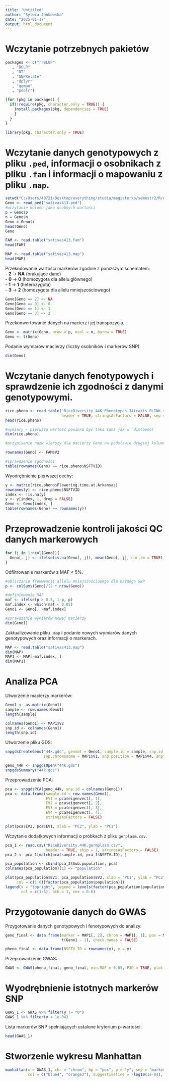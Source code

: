 ---
title: "Untitled"
author: "Sylwia Jankowska"
date: "2025-01-17"
output: html_document
---

# Wczytanie potrzebnych pakietów

```{r}
packages <- c("rrBLUP"
   , "BGLR"
   , "DT"
   , "SNPRelate"
   , "dplyr"
   , "qqman"
   , "poolr")

{for (pkg in packages) {
  if(!require(pkg, character.only = TRUE)) {
    install.packages(pkg, dependencies = TRUE)
    }
  }
}

library(pkg, character.only = TRUE)
```

# Wczytanie danych genotypowych z pliku `.ped`, informacji o osobnikach z pliku `.fam` i informacji o mapowaniu z pliku `.map`.

```{r}
setwd("C:/Users/48721/Desktop/everything/studia/magisterka/semestr2/R/ABWG-GWAS")
Geno <- read_ped("sativas413.ped")
#wczytanie kolumn jako osobnych wartości
p = Geno$p
n = Geno$n
Geno = Geno$x
head(Geno)
Geno

FAM <- read.table("sativas413.fam")
head(FAM)

MAP <- read.table("sativas413.map")
head(MAP)
```

Przekodowanie wartości markerów zgodnie z poniższym schematem:\
- **2** → **NA** (brakujące dane)\
- **0** → **0** (homozygota dla allelu głównego)\
- **1** → **1** (heterozygota)\
- **3** → **2** (homozygota dla allelu mniejszościowego)

```{r}
Geno[Geno == 2] <- NA
Geno[Geno == 0] <- 0
Geno[Geno == 1] <- 1
Geno[Geno == 3] <- 2
```

Przekonwertowanie danych na macierz i jej transpozycja.

```{r}
Geno <- matrix(Geno, nrow = p, ncol = n, byrow = TRUE)
Geno <- t(Geno)
```

Podanie wymiarów macierzy (liczby osobników i markerów SNP).

```{r}
dim(Geno)
```

# Wczytanie danych fenotypowych i sprawdzenie ich zgodności z danymi genotypowymi.

```{r}
rice.pheno <- read.table("RiceDiversity_44K_Phenotypes_34traits_PLINK.txt",
                         header = TRUE, stringsAsFactors = FALSE, sep = "\t")
head(rice.pheno)

#wymiary - pierwsza wartość powinna być taka sama jak w `dim(Geno)`
dim(rice.pheno)

#przypisanie nazw wierszy dla macierzy Geno na podstawie drugiej kolumny (V2) z ramki FAM, zawierającej identyfikatory próbek

rownames(Geno) <- FAM$V2

#sprawdzenie zgodności
table(rownames(Geno) == rice.pheno$NSFTVID)
```

Wyodrębnienie pierwszej cechy:

```{r}
y <- matrix(rice.pheno$Flowering.time.at.Arkansas)
rownames(y) <- rice.pheno$NSFTVID
index <- !is.na(y)
y <- y[index, 1, drop = FALSE]
Geno <- Geno[index, ]
table(rownames(Geno) == rownames(y))
```

# Przeprowadzenie kontroli jakości QC danych markerowych

```{r}
for (j in 1:ncol(Geno)){
  Geno[, j] <- ifelse(is.na(Geno[, j]), mean(Geno[, j], nar.rm = TRUE), Geno[, j])
}
```

Odfiltrowanie markerów z MAF \< 5%.

```{r}
#obliczanie frekwencji allelu mniejszościowego dla każdego SNP
p <- colSums(Geno)/(2 * nrow(Geno))

#definiowanie MAF
maf <- ifelse(p > 0.5, 1-p, p)
maf.index <- which(maf < 0.05)
Geno1 <- Geno[, -maf.index]

#sprawdzanie wymiarów nowej macierzy
dim(Geno1)
```

Zaktualizowanie pliku `.map` i podanie nowych wymiarów danych genotypowych oraz informacji o markerach.

```{r}
MAP <- read.table("sativas413.map")
dim(MAP)
MAP1 <- MAP[-maf.index, ]
dim(MAP1)
```

# Analiza PCA

Utworzenie macierzy markerów:

```{r}
Geno1 <- as.matrix(Geno1)
sample <- row.names(Geno1)
length(sample)

colnames(Geno1) <- MAP1$V2
snp.id <- colnames(Geno1)
length(snp.id)
```

Utworzenie pliku GDS:

```{r}
snpgdsCreateGeno("44k.gds", genmat = Geno1, sample.id = sample, snp.id = snp.id, 
                 snp.chromosome = MAP1$V1, snp.position = MAP1$V4, snpfirstdim = FALSE)

geno_44k <- snpgdsOpen("44k.gds")
snpgdsSummary("44k.gds")
```

Przeprowadzenie PCA:

```{r}
pca <- snpgdsPCA(geno_44k, snp.id = colnames(Geno1))
pca <- data.frame(sample.id = row.names(Geno1), 
                  EV1 = pca$eigenvect[, 1], 
                  EV2 = pca$eigenvect[, 2], 
                  EV3 = pca$eigenvect[, 3], 
                  EV4 = pca$eigenvect[, 4], 
                  stringsAsFactors = FALSE)

plot(pca$EV2, pca$EV1, xlab = "PC2", ylab = "PC1")
```

Wczytanie dodatkowych informacji o próbkach z pliku `gerplasm.csv`.

```{r}
pca_1 <- read.csv("RiceDiversity.44K.germplasm.csv", 
                  header = TRUE, skip = 1, stringsAsFactors = FALSE)
pca_2 <- pca_1[match(pca$sample.id, pca_1$NSFTV.ID), ]

pca_population <- cbind(pca_2$Sub.population, pca)
colnames(pca_population)[1] <- "population"

plot(pca_population$EV1, pca_population$EV2, xlab = "PC1", ylab = "PC2", 
     col = c(1:6)[factor(pca_population$population)])
legend(x = "topright", legend = levels(factor(pca_population$population)), 
       col = c(1:6), pch = 1, cex = 0.6)
```

# Przygotowanie danych do GWAS

Przygotowanie danych genotypowych i fenotypowych do analizy:

```{r}
geno_final <- data.frame(marker = MAP1[, 2], chrom = MAP1[, 1], pos = MAP1[, 4], 
                         t(Geno1 - 1), check.names = FALSE)

pheno_final <- data.frame(NSFTV_ID = rownames(y), y = y)
```

Przeprowadzenie GWAS:

```{r}
GWAS <- GWAS(pheno_final, geno_final, min.MAF = 0.05, P3D = TRUE, plot = FALSE)
```

# Wyodrębnienie istotnych markerów SNP

```{r}
GWAS_1 <- GWAS %>% filter(y != "0")
GWAS_1 %>% filter(y < 1e-04)
```

Lista markerów SNP spełniających ustalone kryterium p-wartości:

```{r}
head(GWAS_1)
```

# Stworzenie wykresu Manhattan

```{r}
manhattan(x = GWAS_1, chr = "chrom", bp = "pos", p = "y", snp = "marker", 
          col = c("blue4", "orange3"), suggestiveline = -log10(1e-04), logp = TRUE)
```
